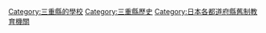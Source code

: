 
[[Category:三重縣的學校|Category:三重縣的學校]]
[[Category:三重縣歷史|Category:三重縣歷史]]
[[Category:日本各都道府縣舊制教育機關|Category:日本各都道府縣舊制教育機關]]